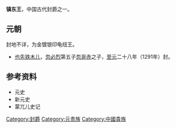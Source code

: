 {{Unreferenced|time=2022-04-21T07:53:02+00:00}}
'''镇东王'''，中国古代封爵之一。
==元朝==
封地不详，为金镀银印龟纽王。
*[[也先铁木儿|也先铁木儿]]，[[忽必烈|忽必烈]]第五子[[忽哥赤|忽哥赤]]之子，[[至元_(忽必烈)|至元]]二十八年（1291年）封。
==参考资料==
*元史
*新元史
*蒙兀儿史记

{{元朝藩王}}

[[Category:封爵|Category:封爵]]
[[Category:元贵族|Category:元贵族]]
[[Category:中國貴族|Category:中國貴族]]